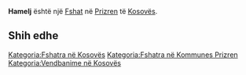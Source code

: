 {{Fshat në Kosovës
 | Emri                = Hamelj
| srp_N_name = Hamelj
| srp_N_FULL_NAME_RO = Hamelj
| srp_N_FULL_NAME_ND_RO = Hamelj
| srp_N_SORT_NAME_RG = HAMELJ
| srp_N_FULL_NAME_RG = Hamelj
| srp_N_FULL_NAME_ND_RG = Hamelj

 | Emri (Rasa dhanore) = 
 | Figura              = 
 | Shteti              = Kosovo
 | Komuna              = Prizren
 | Kodi postar         = 
 | Sipërfaqja          = 

 | Popullsia           = 

 | Regj. i popullsisë  = 
 | Dend. e popullsisë  = 
 | Faqja zyrtare       = 
 <!--- Koordinatat ----> 
 | Gjerësia            = 42.233889
 | Gjatësia            = 20.606389
 | Lartësia            = 
}}
'''Hamelj''' është një [[Fshat]] në [[Prizren]] të [[Kosovës]].

<!-- == Gjeografia == -->
<!-- == Historia == -->
<!-- == Demografia == -->
== Shih edhe ==
{{Komuna Prizren}}
{{Kosovo-Administrata-Cung}}

[[Kategoria:Fshatra në Kosovës]]
[[Kategoria:Fshatra në Kommunes Prizren]]
[[Kategoria:Vendbanime në Kosovës]]